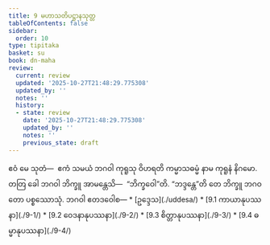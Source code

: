 ```yaml
---
title: 9 မဟာသတိပဋ္ဌာနသုတ္တ
tableOfContents: false
sidebar:
  order: 10
type: tipitaka
basket: su
book: dn-maha
review:
  current: review
  updated: '2025-10-27T21:48:29.775308'
  updated_by: ''
  notes: ''
  history:
  - state: review
    date: '2025-10-27T21:48:29.775308'
    updated_by: ''
    notes: ''
    previous_state: draft
---
```



<ReviewStatus review={frontmatter.review} showDetails={true} />

<HypothesisAnnotation frontmatter={frontmatter} />

<DynamicBreadcrumb />

<Division number="372" book="dn-maha" e="ch" v="7" p="231">

<Paragraph number="941" book="dn-maha">
ဧဝံ မေ သုတံ—  ဧကံ သမယံ ဘဂဝါ ကုရူသု ဝိဟရတိ ကမ္မာသဓမ္မံ နာမ ကုရူနံ နိဂမော. တတြ ခေါ ဘဂဝါ ဘိက္ခူ အာမန္တေသိ—  “ဘိက္ခဝေါ”တိ. “ဘဒ္ဒန္တေ”တိ တေ ဘိက္ခူ ဘဂဝတော ပစ္စဿောသုံ. ဘဂဝါ ဧတဒဝေါစ—

</Paragraph>
</Division>

<TableOfContents book="dn-maha" section="9">
* [ဥဒ္ဒေသ](./uddesa/)
* [9.1 ကာယာနုပဿနာ](./9-1/)
* [9.2 ဝေဒနာနုပဿနာ](./9-2/)
* [9.3 စိတ္တာနုပဿနာ](./9-3/)
* [9.4 ဓမ္မာနုပဿနာ](./9-4/)
</TableOfContents>